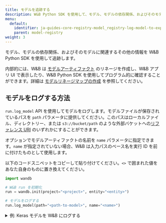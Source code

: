```yaml
---
title: モデルを追跡する
description: W&B Python SDK を使用して、モデル、モデルの依存関係、およびそのモデルに関連するその他の情報を追跡します。
menu:
  default:
    identifier: ja-guides-core-registry-model_registry-log-model-to-experiment
    parent: model-registry
weight: 3
---
```


モデル、モデルの依存関係、およびそのモデルに関連するその他の情報を W&B Python SDK を使用して追跡します。

内部的には、W&B は [モデルアーティファクト](/ja/guides/core/registry/model_registry/model-management-concepts/#model-artifact) のリネージを作成し、W&B アプリ UI で表示したり、W&B Python SDK を使用してプログラム的に確認することができます。詳細は [モデルリネージマップの作成](/ja/guides/core/registry/model_registry/model-lineage/) を参照してください。

## モデルをログする方法

`run.log_model` API を使用してモデルをログします。モデルファイルが保存されているパスを `path` パラメータに提供してください。このパスはローカルファイル、ディレクトリー、または `s3://bucket/path` のような外部バケットへの[リファレンス URI](/ja/guides/core/artifacts/track-external-files#amazon-s3--gcs--azure-blob-storage-references) のいずれかにすることができます。

オプションでモデルアーティファクトの名前を `name` パラメータに指定できます。`name` が指定されていない場合、W&B は入力パスのベース名を実行 ID を前に付けたものとして使用します。

以下のコードスニペットをコピーして貼り付けてください。`<>` で囲まれた値をあなた自身のものに置き換えてください。

```python
import wandb

# W&B run を初期化
run = wandb.init(project="<project>", entity="<entity>")

# モデルをログする
run.log_model(path="<path-to-model>", name="<name>")
```

<details>

<summary>例: Keras モデルを W&B にログする</summary>

以下のコード例は、畳み込みニューラルネットワーク (CNN) モデルを W&B にログする方法を示します。

```python
import os
import wandb
from tensorflow import keras
from tensorflow.keras import layers

config = {"optimizer": "adam", "loss": "categorical_crossentropy"}

# W&B run を初期化
run = wandb.init(entity="charlie", project="mnist-project", config=config)

# トレーニングアルゴリズム
loss = run.config["loss"]
optimizer = run.config["optimizer"]
metrics = ["accuracy"]
num_classes = 10
input_shape = (28, 28, 1)

model = keras.Sequential(
    [
        layers.Input(shape=input_shape),
        layers.Conv2D(32, kernel_size=(3, 3), activation="relu"),
        layers.MaxPooling2D(pool_size=(2, 2)),
        layers.Conv2D(64, kernel_size=(3, 3), activation="relu"),
        layers.MaxPooling2D(pool_size=(2, 2)),
        layers.Flatten(),
        layers.Dropout(0.5),
        layers.Dense(num_classes, activation="softmax"),
    ]
)

model.compile(loss=loss, optimizer=optimizer, metrics=metrics)

# モデルを保存
model_filename = "model.h5"
local_filepath = "./"
full_path = os.path.join(local_filepath, model_filename)
model.save(filepath=full_path)

# モデルをログする
run.log_model(path=full_path, name="MNIST")

# W&B に対して明示的に run の終了を通知します。
run.finish()
```
</details>